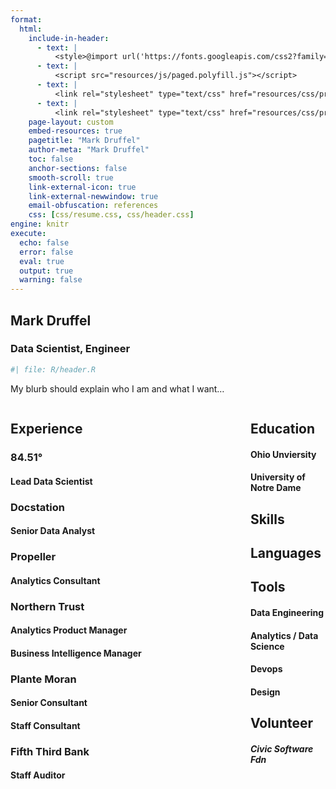```yaml
--- 
format:
  html:
    include-in-header:
      - text: |
          <style>@import url('https://fonts.googleapis.com/css2?family=Overpass:ital,wght@0,100..900;1,100..900&display=swap');</style>
      - text: |
          <script src="resources/js/paged.polyfill.js"></script>
      - text: |
          <link rel="stylesheet" type="text/css" href="resources/css/print.css">
      - text: |
          <link rel="stylesheet" type="text/css" href="resources/css/preview.css" media="screen">
    page-layout: custom
    embed-resources: true
    pagetitle: "Mark Druffel"
    author-meta: "Mark Druffel"
    toc: false 
    anchor-sections: false
    smooth-scroll: true
    link-external-icon: true
    link-external-newwindow: true
    email-obfuscation: references
    css: [css/resume.css, css/header.css]
engine: knitr
execute:  
  echo: false
  error: false
  eval: true
  output: true
  warning: false 
---
```

:::{.header-bar}
 
# Mark Druffel {.header-name}
### Data Scientist, Engineer {.header-title} 
```r
#| file: R/header.R
``` 
My blurb should explain who I am and what I want... 
 
:::

:::: {.columns}

::: {.column width="71%"}
## Experience

### 84.51°
#### Lead Data Scientist

### Docstation
#### Senior Data Analyst

### Propeller
#### Analytics Consultant

### Northern Trust
#### Analytics Product Manager
#### Business Intelligence Manager

### Plante Moran
#### Senior Consultant
#### Staff Consultant


### Fifth Third Bank
#### Staff Auditor

:::

::: {.column width="3%"}
<!-- empty column to create gap -->
:::

::: {.column width="26%"}
## Education

#### Ohio Unviersity

#### University of Notre Dame

## Skills

## Languages

## Tools

#### Data Engineering

#### Analytics / Data Science

#### Devops

#### Design

## Volunteer
##### Civic Software Fdn

:::

:::
